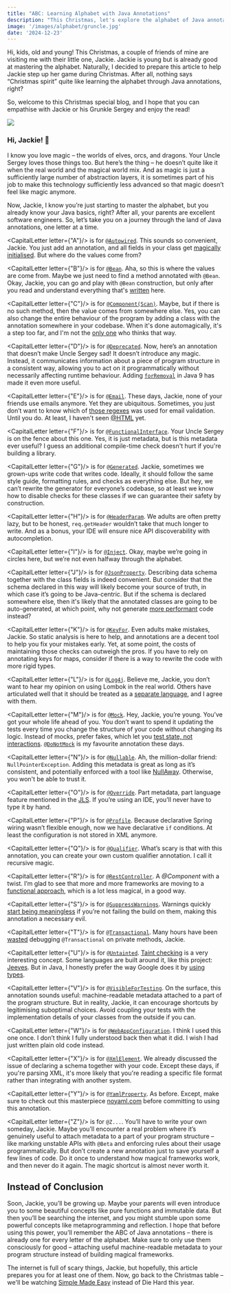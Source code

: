 ```yaml
---
title: "ABC: Learning Alphabet with Java Annotations"
description: "This Christmas, let's explore the alphabet of Java annotations. There are so many, but how many of them truly benefit us?"
image: '/images/alphabet/gruncle.jpg'
date: '2024-12-23'
---
```



Hi, kids, old and young! This Christmas, a couple of friends of mine are visiting me with their little one, Jackie. Jackie is young but is already good at mastering the alphabet. Naturally, I decided to prepare this article to help Jackie step up her game during Christmas. After all, nothing says “Christmas spirit” quite like learning the alphabet through Java annotations, right?

So, welcome to this Christmas special blog, and I hope that you can empathise with Jackie or his Grunkle Sergey and enjoy the read!

![](../images/alphabet/gruncle.jpg)

<Quote
    quote="You never stop growing up. There’s always something new to learn."
    attribution="Grunkle Stan"
/>

### Hi, Jackie! 👋

I know you love magic – the worlds of elves, orcs, and dragons. Your Uncle Sergey loves those things too. But here’s the thing – he doesn’t quite like it when the real world and the magical world mix. And as magic is just a sufficiently large number of abstraction layers, it is sometimes part of his job to make this technology sufficiently less advanced so that magic doesn’t feel like magic anymore.

Now, Jackie, I know you’re just starting to master the alphabet, but you already know your Java basics, right? After all, your parents are excellent software engineers. So, let’s take you on a journey through the land of Java annotations, one letter at a time.

<CapitalLetter letter={"A"}/> is for [`@Autowired`](https://docs.spring.io/spring-framework/docs/6.2.x/javadoc-api/org/springframework/beans/factory/annotation/Autowired.html). This sounds so convenient, Jackie. You just add an annotation, and all fields in your class get [magically initialised](https://stackoverflow.com/a/31766429/1542319). But where do the values come from?

<CapitalLetter letter={"B"}/> is for [`@Bean`](https://docs.spring.io/spring-framework/docs/6.2.x/javadoc-api/org/springframework/context/annotation/Bean.html). Aha, so this is where the values are come from. Maybe we just need to find a method annotated with `@Bean`. Okay, Jackie, you can go and play with `@Bean` construction, but only after you read and understand everything that's [written](https://docs.spring.io/spring-framework/reference/core/beans/definition.html) here.

<CapitalLetter letter={"C"}/> is for [`@Component(Scan)`](https://docs.spring.io/spring-framework/docs/6.2.x/javadoc-api/org/springframework/context/annotation/ComponentScan.html). Maybe, but if there is no such method, then the value comes from somewhere else. Yes, you can also change the entire behaviour of the program by adding a class with the annotation somewhere in your codebase. When it's done automagically, it's a step too far, and I'm not the [only one](https://news.ycombinator.com/item?id=26486649) who thinks that way.

<CapitalLetter letter={"D"}/> is for [`@Deprecated`](https://docs.oracle.com/en/java/javase/21/docs/api/java.base/java/lang/Deprecated.html). Now, here’s an annotation that doesn’t make Uncle Sergey sad! It doesn’t introduce any magic. Instead, it communicates information about a piece of program structure in a consistent way, allowing you to act on it programmatically without necessarily affecting runtime behaviour. Adding [`forRemoval`](https://openjdk.org/jeps/277) in Java 9 has made it even more useful.

<CapitalLetter letter={"E"}/> is for [`@Email`](https://jakarta.ee/specifications/bean-validation/3.0/apidocs/jakarta/validation/constraints/Email.html). These days, Jackie, none of your friends use emails anymore. Yet they are ubiquitous. Sometimes, you just don’t want to know which of [those regexes](https://stackoverflow.com/questions/201323/how-can-i-validate-an-email-address-using-a-regular-expression) was used for email validation. Until you do. At least, I haven't seen [@HTML](https://stackoverflow.com/a/1732454/1542319) yet.

<CapitalLetter letter={"F"}/> is for [`@FunctionalInterface`](https://docs.oracle.com/en/java/javase/21/docs/api/java.base/java/lang/FunctionalInterface.html). Your Uncle Sergey is on the fence about this one. Yes, it is just metadata, but is this metadata ever useful? I guess an additional compile-time check doesn't hurt if you're building a library.

<CapitalLetter letter={"G"}/> is for [`@Generated`](https://docs.oracle.com/en/java/javase/21/docs/api/java.compiler/javax/annotation/processing/Generated.html). Jackie, sometimes we grown-ups write code that writes code. Ideally, it should follow the same style guide, formatting rules, and checks as everything else. But hey, we can’t rewrite the generator for everyone’s codebase, so at least we know how to disable checks for these classes if we can guarantee their safety by construction.

<CapitalLetter letter={"H"}/> is for [`@HeaderParam`](https://jakarta.ee/specifications/restful-ws/3.0/apidocs/jakarta/ws/rs/HeaderParam.html). We adults are often pretty lazy, but to be honest, `req.getHeader` wouldn’t take that much longer to write. And as a bonus, your IDE will ensure nice API discoverability with autocompletion.

<CapitalLetter letter={"I"}/> is for [`@Inject`](https://docs.oracle.com/javaee/7/api/javax/inject/Inject.html). Okay, maybe we’re going in circles here, but we’re not even halfway through the alphabet.

<CapitalLetter letter={"J"}/> is for [`@JsonProperty`](https://fasterxml.github.io/jackson-annotations/javadoc/2.6/com/fasterxml/jackson/annotation/JsonProperty.html). Describing data schema together with the class fields is indeed convenient. But consider that the schema declared in this way will likely become your source of truth, in which case it’s going to be Java-centric. But if the schema is declared somewhere else, then it's likely that the annotated classes are going to be auto-generated, at which point, why not generate [more performant](https://github.com/fasterxml/jackson-docs/wiki/presentation:-jackson-performance#compatible-not-so-easy-use-the-streaming-api) code instead?

<CapitalLetter letter={"K"}/> is for [`@KeyFor`](https://checkerframework.org/api/org/checkerframework/checker/nullness/qual/KeyFor.html). Even adults make mistakes, Jackie. So static analysis is here to help, and annotations are a decent tool to help you fix your mistakes early. Yet, at some point, the costs of maintaining those checks can outweigh the pros. If you have to rely on annotating keys for maps, consider if there is a way to rewrite the code with more rigid types.

<CapitalLetter letter={"L"}/> is for [`@Log4j`](https://projectlombok.org/api/lombok/extern/log4j/Log4j). Believe me, Jackie, you don’t want to hear my opinion on using Lombok in the real world. Others have articulated well that it should be treated as a [separate language](https://www.reddit.com/r/java/comments/1dzw92m/why_theres_no_official_api_for_java_ast/lcl3v8e/), and I agree with them.

<CapitalLetter letter={"M"}/> is for [`@Mock`](https://site.mockito.org/javadoc/current/org/mockito/Mock.html). Hey, Jackie, you’re young. You’ve got your whole life ahead of you. You don’t want to spend it updating the tests every time you change the structure of your code without changing its logic. Instead of mocks, prefer fakes, which let you [test state, not interactions](https://testing.googleblog.com/2013/03/testing-on-toilet-testing-state-vs.html). [`@DoNotMock`](https://errorprone.info/api/latest/com/google/errorprone/annotations/DoNotMock.html) is my favourite annotation these days.

<CapitalLetter letter={"N"}/> is for [`@Nullable`](https://checkerframework.org/api/org/checkerframework/checker/nullness/qual/Nullable.html). Ah, the million-dollar friend: `NullPointerException`. Adding this metadata is great as long as it’s consistent, and potentially enforced with a tool like [NullAway](https://github.com/uber/NullAway). Otherwise, you won't be able to trust it.

<CapitalLetter letter={"O"}/> is for [`@Override`](https://docs.oracle.com/en/java/javase/21/docs/api/java.base/java/lang/Override.html). Part metadata, part language feature mentioned in the [JLS](https://docs.oracle.com/javase/specs/jls/se21/html/jls-9.html#jls-9.6.4.4). If you’re using an IDE, you’ll never have to type it by hand.

<CapitalLetter letter={"P"}/> is for [`@Profile`](https://docs.spring.io/spring-framework/docs/6.2.x/javadoc-api/org/springframework/context/annotation/Profile.html). Because declarative Spring wiring wasn’t flexible enough, now we have declarative `if` conditions. At least the configuration is not stored in XML anymore.

<CapitalLetter letter={"Q"}/> is for [`@Qualifier`](https://docs.spring.io/spring-framework/docs/6.2.x/javadoc-api/org/springframework/beans/factory/annotation/Qualifier.html). What’s scary is that with this annotation, you can create your own custom qualifier annotation. I call it recursive magic.

<CapitalLetter letter={"R"}/> is for [`@RestController`](https://docs.spring.io/spring-framework/docs/6.2.x/javadoc-api/org/springframework/web/bind/annotation/RestController.html). A _@Component_ with a twist. I’m glad to see that more and more frameworks are moving to a [functional approach](https://docs.spring.io/spring-framework/reference/web/webflux-functional.html), which is a lot less magical, in a good way.

<CapitalLetter letter={"S"}/> is for [`@SuppressWarnings`](https://docs.oracle.com/en/java/javase/21/docs/api/java.base/java/lang/SuppressWarnings.html). Warnings quickly [start being meaningless](https://storage.googleapis.com/gweb-research2023-media/pubtools/4365.pdf) if you’re not failing the build on them, making this annotation a necessary evil.

<CapitalLetter letter={"T"}/> is for [`@Transactional`](https://docs.spring.io/spring-framework/docs/6.2.x/javadoc-api/org/springframework/transaction/annotation/Transactional.html). Many hours have been [wasted](https://stackoverflow.com/a/4396530/1542319) debugging `@Transactional` on private methods, Jackie.

<CapitalLetter letter={"U"}/> is for [`@Untainted`](https://checkerframework.org/api/org/checkerframework/checker/tainting/qual/Untainted.html). [Taint checking](https://en.wikipedia.org/wiki/Taint_checking) is a very interesting concept. Some languages are built around it, like this project: [Jeeves](https://github.com/jeanqasaur/jeeves). But in Java, I honestly prefer the way Google does it by [using types](https://github.com/google/closure-templates/blob/8ac5cb53e79674bb66638f2d54c9442a2faa4d16/java/src/com/google/template/soy/data/SanitizedContent.java#L55-L59).

<CapitalLetter letter={"V"}/> is for [`@VisibleForTesting`](https://guava.dev/releases/30.0-jre/api/docs/com/google/common/annotations/VisibleForTesting.html). On the surface, this annotation sounds useful: machine-readable metadata attached to a part of the program structure. But in reality, Jackie, it can encourage shortcuts by legitimising suboptimal choices. Avoid coupling your tests with the implementation details of your classes from the outside if you can.

<CapitalLetter letter={"W"}/> is for [`@WebAppConfiguration`](https://docs.spring.io/spring-framework/docs/6.2.x/javadoc-api/org/springframework/test/context/web/WebAppConfiguration.html). I think I used this one once. I don’t think I fully understood back then what it did. I wish I had just written plain old code instead.

<CapitalLetter letter={"X"}/> is for [`@XmlElement`](https://jakarta.ee/specifications/xml-binding/2.3/apidocs/javax/xml/bind/annotation/xmlelement). We already discussed the issue of declaring a schema together with your code. Except these days, if you're parsing XML, it's more likely that you're reading a specific file format rather than integrating with another system.

<CapitalLetter letter={"Y"}/> is for [`@YamlProperty`](https://github.com/beosign/snakeyaml-anno/blob/master/src/main/java/de/beosign/snakeyamlanno/property/YamlProperty.java). As before. Except, make sure to check out this masterpiece [noyaml.com](https://noyaml.com/) before committing to using this annotation.

<CapitalLetter letter={"Z"}/> is for `@Z...`. You’ll have to write your own someday, Jackie. Maybe you’ll encounter a real problem where it’s genuinely useful to attach metadata to a part of your program structure – like marking unstable APIs with `@Beta` and enforcing rules about their usage programmatically. But don’t create a new annotation just to save yourself a few lines of code. Do it once to understand how magical frameworks work, and then never do it again. The magic shortcut is almost never worth it.

## Instead of Conclusion

Soon, Jackie, you’ll be growing up. Maybe your parents will even introduce you to some beautiful concepts like pure functions and immutable data. But then you’ll be searching the internet, and you might stumble upon some powerful concepts like metaprogramming and reflection. I hope that before using this power, you’ll remember the ABC of Java annotations – there is already one for every letter of the alphabet. Make sure to only use them consciously for good – attaching useful machine-readable metadata to your program structure instead of building magical frameworks.

The internet is full of scary things, Jackie, but hopefully, this article prepares you for at least one of them. Now, go back to the Christmas table – we'll be watching [Simple Made Easy](https://www.youtube.com/watch?v=SxdOUGdseq4) instead of Die Hard this year.
